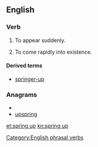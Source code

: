 ==English==

===Verb===
{{en-verb|springs up|springing up|sprang up|springing up}}

# {{intransitive}} To appear suddenly.
# {{intransitive|figuratively}} To come rapidly into existence.

====Derived terms====
* [[springer-up]]

===Anagrams===
* {{alphagram|ginpprsu}}
* [[upspring#English|upspring]]

[[Category:English phrasal verbs]]
[[et:spring up]]
[[kn:spring up]]